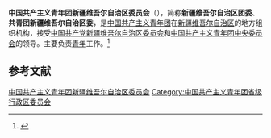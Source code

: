 {{Infobox PRCG
|机构名称 = 中国共产主义青年团<br />新疆维吾尔自治区委员会<br>{{lang|ug|جۇڭگو كوممۇنىستىك ياشلار ئىتتىپاقى شىنجاڭ ئۇيغۇر ئاپتونوم رايونلۇق كومىتېتى}}
|标志1    = China Youth League logo.svg
|上级机构 = [[中国共产主义青年团中央委员会|中国共产主义青年团中央委员会]]
|机构类型 = [[人民团体|人民团体]]
|行政级别 = 正地厅级
|届数     = 
|任期始   = 
|职位1    = 书　记
|人员1    = [[阿依努尔·买合赛提|阿依努尔·买合赛提]]
|职位2    = 副书记
|人员2    = 
|人数2    =
|职位3    =
|人员3    =
|组织法规 = [[s:中国共产主义青年团章程|中国共产主义青年团章程]]
|中共上级 = [[中国共产党新疆维吾尔自治区委员会|中国共产党新疆维吾尔自治区委员会]]
|中共本级 = 中国共产党中国共产主义青年团新疆维吾尔自治区委员会[[党组|党组]]
|场所1    =
|地址1    =乌鲁木齐市天山区建设西路112号
|邮编1    =
|电话1    ={{tel|86|991|2844776}}
|网站     =
|网址     =http://xj.qnzs.youth.cn/wsgqt/index
|时期1    =
|机构1    =
|时期2    =
|机构2    =
}}
'''中国共产主义青年团新疆维吾尔自治区委员会'''（{{lang-ug|جۇڭگو كوممۇنىستىك ياشلار ئىتتىپاقى شىنجاڭ ئۇيغۇر ئاپتونوم رايونلۇق كومىتېتى}}），简称'''新疆维吾尔自治区团委'''、'''共青团新疆维吾尔自治区委'''，是[[中国共产主义青年团|中国共产主义青年团]]在[[新疆维吾尔自治区|新疆维吾尔自治区]]的地方组织机构，接受[[中国共产党新疆维吾尔自治区委员会|中国共产党新疆维吾尔自治区委员会]]和[[中国共产主义青年团中央委员会|中国共产主义青年团中央委员会]]的领导。主要负责[[青年|青年]]工作。<ref>{{Cite book|title=新疆百科知识辞典|author=蒲开夫, 朱一凡, 李行力主编|publisher=陕西人民出版社|year=2006|isbn=|location=西安|pages=}}</ref>

== 参考文献 ==
{{Reflist}}

{{中华人民共和国各省级行政区|委员会|中国共产主义青年团|仅内地=yes}}

{{Authority control}}
[[Category:中国共产主义青年团新疆维吾尔自治区委员会|]]
[[Category:中国共产主义青年团省级行政区委员会|Category:中国共产主义青年团省级行政区委员会]]